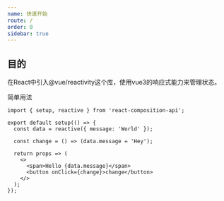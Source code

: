 ```yaml
---
name: 快速开始
route: /
order: 0
sidebar: true
---
```


## 目的

在React中引入@vue/reactivity这个库，使用vue3的响应式能力来管理状态。

简单用法

```tsx
import { setup, reactive } from 'react-composition-api';

export default setup(() => {
  const data = reactive({ message: 'World' });

  const change = () => (data.message = 'Hey');

  return props => (
    <>
      <span>Hello {data.message}</span>
      <button onClick={change}>change</button>
    </>
  );
});
```

<Index />